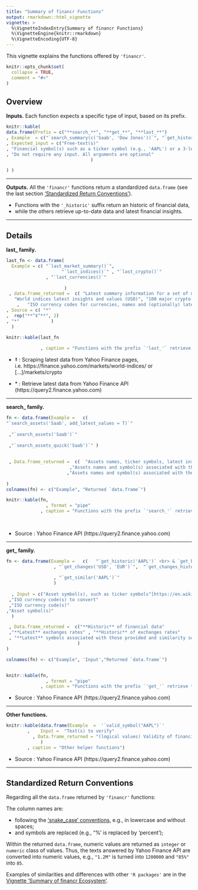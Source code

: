 ```yaml
---
title: "Summary of financr Functions"
output: rmarkdown::html_vignette
vignette: >
  %\VignetteIndexEntry{Summary of financr Functions}
  %\VignetteEngine{knitr::rmarkdown}
  %\VignetteEncoding{UTF-8}
---
```

This vignette explains the functions offered by `'financr'`.

```r
knitr::opts_chunk$set(
  collapse = TRUE,
  comment = "#>"
)

```

## Overview

**Inputs.** Each function expects a specific type of input, based on its prefix.

```r

knitr::kable(
data.frame(Prefix = c("**search_**", "**get_**", "**last_**")
, Example  = c("`search_summary(c('Saab', 'Dow Jones'))`", "`get_historic(c('SAAB-B.ST', '^DJI' ) )`", "`last_indices()`"  )
, Expected_input = c("Free-text(s)"
, "Financial symbol(s) such as a ticker symbol (e.g., 'AAPL') or a 3-letter currency code (e.g., 'USD')"
, "Do not require any input. All arguments are optional"                                
                                )     

) )

```

---

**Outputs.** All the `'financr'` functions return a standardized `data.frame` (see the last section ['Standardized Return Conventions'](#standardized-return-conventions)).

- Functions with the `'_historic'` suffix return an historic of financial data, 
- while the others retrieve up-to-date data and latest financial insights.

---

## Details

**last_ family.**

```r

last_fn <- data.frame(
  Example = c( "`last_market_summary()`",
                     "`last_indices()`" , "`last_crypto()`"
               , "`last_currencies()`" 
                        
                      )
 , data.frame_returned =  c( "Latest summary information for a set of major financial market indices",
   "World indices latest insights and values (USD)", "100 major crypto-currencies latest insights and values (USD)" 
    ,   "ISO currency codes for currencies, names and (optionally) latest 'USD' values"  )
, Source = c( "*"
,  rep("**^‡^**", 2) 
, "*"            )
  )

knitr::kable(last_fn
             
             , caption = "Functions with the prefix `'last_'` retrieve latest data and do not require any input (all arguments are optional).")

```

- ‡ : Scraping latest data from Yahoo Finance pages, i.e. https://finance.yahoo.com/markets/world-indices/ or [...]/markets/crypto

- \* : Retrieve latest data from Yahoo Finance API (https://query2.finance.yahoo.com) 

---

**search_ family.**
        
```r

fn <- data.frame(Example =   c( 
"`search_assets('Saab', add_latest_values = T)`"
                     
 ,"`search_assets('Saab')`" 
 
 ,"`search_assets_quick('Saab')`" ) 
  
 
 , Data.frame_returned =  c(  "Assets names, ticker symbols, latest insights and financial values" 
                        ,"Assets names and symbol(s) associated with the texts searched"   
                       ,"Assets names and symbol(s) associated with the text searched" )
          
)
colnames(fn) <- c("Example", "Returned `data.frame`")

knitr::kable(fn,   
               , format = "pipe"
             , caption = "Functions with the prefix `'search_'` retrieve latest data and expect free-text input(s)."    , font_size = 10) 
             
        
```

- Source : Yahoo Finance API (https://query2.finance.yahoo.com) 

---

**get_ family.**

```r

fn <- data.frame(Example =   c(   "`get_historic('AAPL')` <br> & `get_historic_light('AAPL')`"
                  , "`get_changes('USD', 'EUR')`",  "`get_changes_historic('USD', 'EUR')`" 
                 
                  , "`get_similar('AAPL')`"
                  ) 
  
  , Input = c("Asset symbol(s), such as ticker symbols^[https://en.wikipedia.org/wiki/Ticker_symbol]"
 ,"ISO currency code(s) to convert"
 ,"ISO currency code(s)"
,"Asset symbol(s)"
  )

 , Data.frame_returned =  c("**Historic** of financial data"
 ,"**Latest** exchanges rates" , "**Historic** of exchanges rates"
 , "**Latest** symbols associated with those provided and similarity scores"
                           )
)

colnames(fn) <- c("Example", 'Input',"Returned `data.frame`")


knitr::kable(fn,   
               , format = "pipe"
             , caption = "Functions with the prefix `'get_'` retrieve the historical or latest financial values, given financial symbol(s)"    , font_size = 10) 

```

- Source : Yahoo Finance API (https://query2.finance.yahoo.com) 

---

**Other functions.**

```r

knitr::kable(data.frame(Example  =  '`valid_symbol("AAPL")`'
        ,    Input =  "Text(s) to verify" 
          , Data.frame_returned = "(logical values) Validity of financial symbol(s)"
             ) 
        , caption = "Other helper functions")

```

- Source : Yahoo Finance API (https://query2.finance.yahoo.com) 

---

## Standardized Return Conventions
Regarding all the `data.frame` returned by `'financr'` functions:
    
The column names are:

- following the ['snake_case' conventions](https://wikipedia.org/wiki/Snake_case), e.g., in lowercase and without spaces;
- and symbols are replaced (e.g., "%' is replaced by 'percent');

Within the returned `data.frame`,  numeric values are returned as `integer` or `numeric` class of values. Thus, the texts answered by Yahoo Finance API are converted into numeric values, e.g., `"1.2M"` is turned into `1200000` and `"85%"` into `85`. 

Examples of similarities and differences with other `'R packages'` are in the [Vignette 'Summary of financr Ecosystem'](https://clement-lvd.github.io/financr/articles/financr_ecosystem.html).
